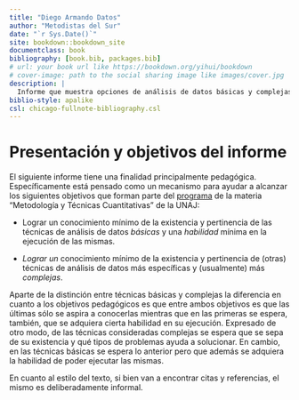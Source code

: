 ```yaml
---
title: "Diego Armando Datos"
author: "Metodistas del Sur"
date: "`r Sys.Date()`"
site: bookdown::bookdown_site
documentclass: book
bibliography: [book.bib, packages.bib]
# url: your book url like https://bookdown.org/yihui/bookdown
# cover-image: path to the social sharing image like images/cover.jpg
description: |
  Informe que muestra opciones de análisis de datos básicas y complejas sobre un formulario de google forms analizado con el programa R. El mismo tiene fines pedagógicos más que académicos.
biblio-style: apalike
csl: chicago-fullnote-bibliography.csl
---
```


# Presentación y objetivos del informe {.unnumbered}

El siguiente informe tiene una finalidad principalmente pedagógica. Específicamente está pensado como un mecanismo para ayudar a alcanzar los siguientes objetivos que forman parte del [programa](https://docs.google.com/document/d/15ZuHJ1ZM7Z0g0Edt-mv1PCB697-x6-rZfcWdAtd85yM/edit#heading=h.s43n504lcmmx "programa de la materia") de la materia "Metodología y Técnicas Cuantitativas" de la UNAJ:

-   Lograr un conocimiento mínimo de la existencia y pertinencia de las técnicas de análisis de datos *básicas* y una *habilidad* mínima en la ejecución de las mismas.

-   *Lograr un* conocimiento mínimo de la existencia y pertinencia de (otras) técnicas de análisis de datos más específicas y (usualmente) más *complejas*.

Aparte de la distinción entre técnicas básicas y complejas la diferencia en cuanto a los objetivos pedagógicos es que entre ambos objetivos es que las últimas sólo se aspira a conocerlas mientras que en las primeras se espera, también, que se adquiera cierta habilidad en su ejecución. Expresado de otro modo, de las técnicas consideradas complejas se espera que se sepa de su existencia y qué tipos de problemas ayuda a solucionar. En cambio, en las técnicas básicas se espera lo anterior pero que además se adquiera la habilidad de poder ejecutar las mismas.

En cuanto al estilo del texto, si bien van a encontrar citas y referencias, el mismo es deliberadamente informal.
